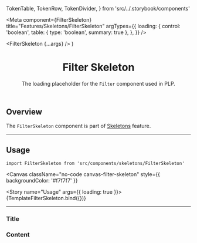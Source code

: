   TokenTable,
  TokenRow,
  TokenDivider,
} from 'src/../.storybook/components'

<Meta
  component={FilterSkeleton}
  title="Features/Skeletons/FilterSkeleton"
  argTypes={{
    loading: {
      control: 'boolean',
      table: { type: 'boolean', summary: true },
    },
  }}
/>

  <FilterSkeleton {...args} />
)

<header>

# Filter Skeleton

The loading placeholder for the <code>Filter</code> component used in PLP.

</header>

## Overview

The `FilterSkeleton` component is part of [Skeletons](?path=/docs/features-skeletons-overview--page) feature.

---

## Usage

`import FilterSkeleton from 'src/components/skeletons/FilterSkeleton'`

<Canvas
  className="no-code canvas-filter-skeleton"
  style={{ backgroundColor: '#f7f7f7' }}
>
  <Story name="Usage" args={{ loading: true }}>
    {TemplateFilterSkeleton.bind({})}
  </Story>
</Canvas>

<ArgsTable story="Usage" />

---

<TokenTable>
  <TokenRow
    token="--fs-filter-skeleton-margin-top"
    value="var(--fs-spacing-1)"
  />
</TokenTable>

### Title

<TokenTable>
  <TokenRow token="--fs-filter-skeleton-title-max-width" value="30%" />
  <TokenRow
    token="--fs-filter-skeleton-title-margin-bottom"
    value="var(--fs-spacing-2)"
  />
</TokenTable>

### Content

<TokenTable>
  <TokenRow token="--fs-filter-skeleton-content-min-width" value="100%" />
  <TokenRow
    token="--fs-filter-skeleton-content-min-height"
    value="var(--fs-spacing-8)"
  />
  <TokenRow
    token="--fs-filter-skeleton-content-margin-bottom"
    value="var(--fs-spacing-0)"
  />
  <TokenRow
    token="--fs-filter-skeleton-content-padding"
    value="var(--fs-spacing-1) var(--fs-spacing-1) var(--fs-spacing-0)"
  />
  <TokenRow
    token="--fs-filter-skeleton-content-border"
    value="var(--fs-border-width) solid var(--fs-border-color-light)"
  />
  <TokenRow
    token="--fs-filter-skeleton-content-border-radius"
    value="var(--fs-border-radius)"
  />
</TokenTable>
